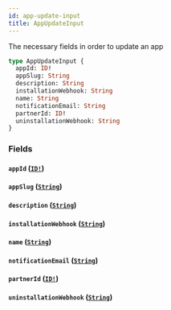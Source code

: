 ```yaml
---
id: app-update-input
title: AppUpdateInput
---
```


The necessary fields in order to update an app

```graphql
type AppUpdateInput {
  appId: ID!
  appSlug: String
  description: String
  installationWebhook: String
  name: String
  notificationEmail: String
  partnerId: ID!
  uninstallationWebhook: String
}
```

### Fields

#### `appId` ([`ID!`](/developers/shared-apis/adminidentity-api/graphql/reference/scalars/id))

#### `appSlug` ([`String`](/developers/shared-apis/adminidentity-api/graphql/reference/scalars/string))

#### `description` ([`String`](/developers/shared-apis/adminidentity-api/graphql/reference/scalars/string))

#### `installationWebhook` ([`String`](/developers/shared-apis/adminidentity-api/graphql/reference/scalars/string))

#### `name` ([`String`](/developers/shared-apis/adminidentity-api/graphql/reference/scalars/string))

#### `notificationEmail` ([`String`](/developers/shared-apis/adminidentity-api/graphql/reference/scalars/string))

#### `partnerId` ([`ID!`](/developers/shared-apis/adminidentity-api/graphql/reference/scalars/id))

#### `uninstallationWebhook` ([`String`](/developers/shared-apis/adminidentity-api/graphql/reference/scalars/string))
